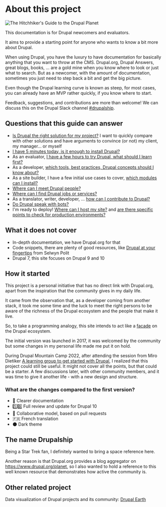 # About this project

![The Hitchhiker's Guide to the Drupal Planet](/assets/images/docs/hitchhikers-guide-planet-drupal.jpg)

This documentation is for Drupal newcomers and evaluators.

It aims to provide a starting point for anyone who wants to know a bit more about Drupal.

When using Drupal, you have the luxury to have documentation for basically anything that you want to throw at the CMS.
Drupal.org, Drupal Answers, great blogs, books, ... are a gold mine when you know where to look or just what to search.
But as a newcomer, with the amount of documentation, sometimes you just need to step back a bit and get the big picture.

Even though the Drupal learning curve is known as steep, for most cases, you can already have an MVP rather quickly, if you know where to start.

Feedback, suggestions, and contributions are more than welcome! We can discuss this on the Drupal Slack channel [#drupalship](https://drupal.slack.com/archives/C05K39E58JU).

## Questions that this guide can answer

- [Is Drupal the right solution for my project?](/build/when-to-use-drupal) I want to quickly compare with other solutions and have arguments to convince (or not) my client, my manager... or myself 
- [I have 5 minutes today, is it enough to install Drupal?](/build/installation#fast-local-installation)
- As an evaluator, [I have a few hours to try Drupal, what should I learn first?](/build/concepts)
- As a developer, [which tools, best practices, Drupal concepts should I know about?](/develop/toolkit-for-drupal-developers)
- As a site builder, I have a few initial use cases to cover, [which modules can I install?](/build/modules-themes-distributions)
- [Where can I meet Drupal people?](/meet/events)
- [Where can I find Drupal jobs or services?](/work/work-with-drupal)
- As a translator, writer, developer, ... [how can I contribute to Drupal?](/contribute/contribute-to-drupal)
- [Do Drupal speak with bots?](/build/ai)
- I'm ready to deploy! [Where can I host my site?](/deploy/drupal-hosting-for-evaluation-and-production) and [are there specific points to check for production environments?](/deploy/production-checklist)

## What it does not cover

- In-depth documentation, we have Drupal.org for that
- Code snippets, there are plenty of good resources, like [Drupal at your fingertips](https://selwynpolit.github.io/d9book/) from Selwyn Polit
- Drupal 7, this site focuses on Drupal 9 and 10

## How it started

This project is a personal initiative that has no direct link with Drupal.org, apart from the inspiration that the community gives in my daily life.

It came from the observation that, as a developer coming from another stack, it took me some time and the luck to meet the right persons to be aware of the richness of the Drupal ecosystem and the people that make it live.

So, to take a programming analogy, this site intends to act like a [facade](https://en.wikipedia.org/wiki/Facade_pattern) on the Drupal ecosystem.

The initial version was launched in 2017, it was welcomed by the community but some changes in my personal life made me put it on hold.

During Drupal Mountain Camp 2022, after attending the session from Miro Dietiker [A learning group to get started with Drupal](https://drupalmountaincamp.ch/sessions/learning-group-get-started-drupal), I realized that this project could still be useful. It might not cover all the points, but that could be a starter. A few discussions later, with other community members, and it was time to give it another life - with a new design and structure.

### What are the changes compared to the first version?

- 📄 Clearer documentation
- 1️⃣0️⃣ Full review and update for Drupal 10
- 🙌 Collaborative model, based on pull requests
- 🇫🇷 French translation
- 🌑 Dark theme

## The name Drupalship

Being a Star Trek fan, I definitely wanted to bring a space reference here.

Another reason is that Drupal.org provides a blog aggregator on https://www.drupal.org/planet, so I also wanted to hold a reference to this well known resource that demonstrates how active the community is.

## Other related project

Data visualization of Drupal projects and its community: [Drupal Earth](https://drupalearth.org/)
